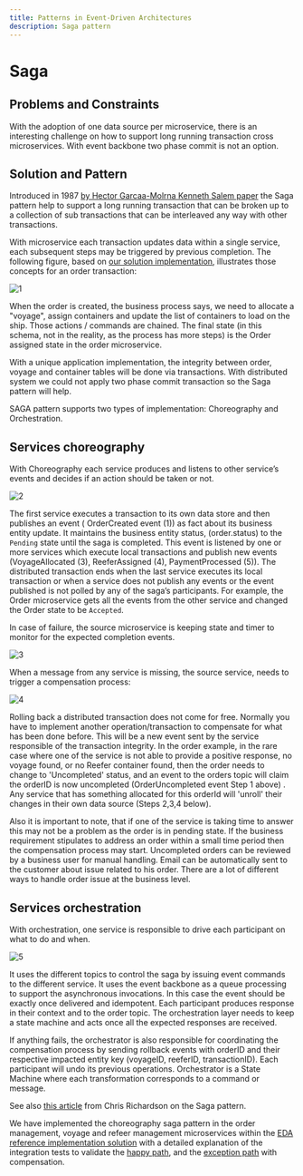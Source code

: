 ```yaml
---
title: Patterns in Event-Driven Architectures
description: Saga pattern
---
```


# Saga

## Problems and Constraints

With the adoption of one data source per microservice, there is an interesting challenge on how to support long running transaction cross microservices. With event backbone two phase commit is not an option.

## Solution and Pattern

Introduced in 1987 [by Hector Garcaa-Molrna Kenneth Salem paper](https://www.cs.cornell.edu/andru/cs711/2002fa/reading/sagas.pdf) the Saga pattern help to support a long running transaction that can be broken up to a collection of sub transactions that can be interleaved any way with other transactions.

With microservice each transaction updates data within a single service, each subsequent steps may be triggered by previous completion. The following figure, based on [our solution implementation](https://ibm-cloud-architecture.github.io/refarch-kc), illustrates those concepts for an order transaction:

![1](../images/saga-ctx.png)

When the order is created, the business process says, we need to allocate a "voyage", assign containers and update the list of containers to load on the ship. Those actions / commands are chained. The final state (in this schema, not in the reality, as the process has more steps) is the Order assigned state in the order microservice.

With a unique application implementation, the integrity between order, voyage and container tables will be done via transactions. With distributed system we could not apply two phase commit transaction so the Saga pattern will help.

SAGA pattern supports two types of implementation: Choreography and Orchestration.

## Services choreography

With Choreography each service produces and listens to other service’s events and decides if an action should be taken or not.

![2](../images/saga-choreo.png)

The first service executes a transaction to its own data store and then publishes an event ( OrderCreated event (1)) as fact about its business entity update. It maintains the business entity status, (order.status) to the `Pending` state until the saga is completed. This event is listened by one or more services which execute local transactions and publish new events (VoyageAllocated (3), ReeferAssigned (4), PaymentProcessed (5)).
The distributed transaction ends when the last service executes its local transaction or when a service does not publish any events or the event published is not polled by any of the saga’s participants. For example, the Order microservice gets all the events from the other service and changed the Order state to be `Accepted`.

In case of failure, the source microservice is keeping state and timer to monitor for the expected completion events.

![3](../images/saga-choreo-fail.png)

When a message from any service is missing, the source service, needs to trigger a compensation process:

![4](../images/saga-compensation.png)

Rolling back a distributed transaction does not come for free. Normally you have to implement another operation/transaction to compensate for what has been done before. This will be a new event sent by the service responsible of the transaction integrity. In the order example, in the rare case where one of the service is not able to provide a positive response, no voyage found, or no Reefer container found, then the order needs to change to 'Uncompleted' status, and an event to the orders topic will claim the orderID is now uncompleted (OrderUncompleted event Step 1 above) . Any service that has something allocated for this orderId will 'unroll' their changes in their own data source  (Steps 2,3,4 below).

Also it is important to note, that if one of the service is taking time to answer this may not be a problem as the order is in pending state. If the business requirement stipulates to address an order within a small time period then the compensation process may start. Uncompleted orders can be reviewed by a business user for manual handling. Email can be automatically sent to the customer about issue related to his order. There are a lot of different ways to handle order issue at the business level.

## Services orchestration

With orchestration, one service is responsible to drive each participant on what to do and when.

![5](../images/saga-ochestration.png)

It uses the different topics to control the saga by issuing event commands to the different service. It uses the event backbone as a queue processing to support the asynchronous invocations. In this case the event should be exactly once delivered and idempotent. Each participant produces response in their context and to the order topic. The orchestration layer needs to keep a state machine and acts once all the expected responses are received.

If anything fails, the orchestrator is also responsible for coordinating the compensation process by sending rollback events with orderID and their respective impacted entity key (voyageID, reeferID, transactionID). Each  participant will undo its previous operations.
Orchestrator is a State Machine where each transformation corresponds to a command or message.

See also [this article](https://microservices.io/patterns/data/saga.html) from Chris Richardson on the Saga pattern.

We have implemented the choreography saga pattern in the order management, voyage and refeer management microservices within the [EDA reference implementation solution](https://ibm-cloud-architecture.github.io/refarch-kc/deployments/reposlist/) with a detailed explanation of the integration tests to validate the [happy path](https://ibm-cloud-architecture.github.io/refarch-kc/itg-tests/happy-path/happy_path/), and the [exception path](https://ibm-cloud-architecture.github.io/refarch-kc/itg-tests/saga/saga/) with compensation.
